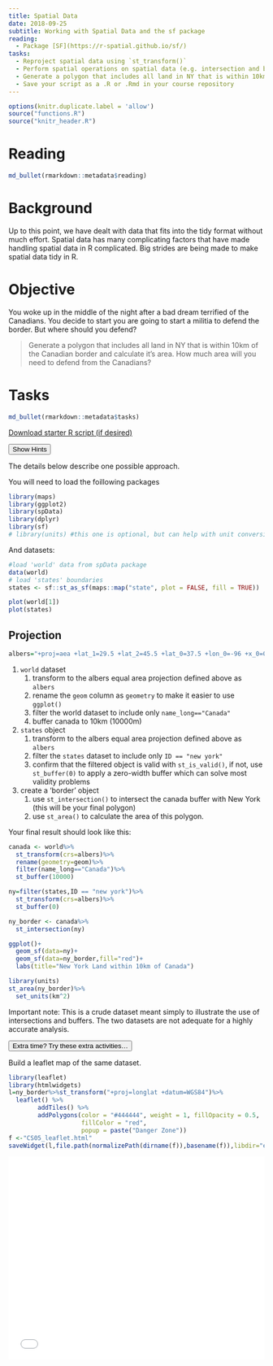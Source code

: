 ```yaml
---
title: Spatial Data
date: 2018-09-25 
subtitle: Working with Spatial Data and the sf package
reading:
  - Package [SF](https://r-spatial.github.io/sf/)
tasks:
  - Reproject spatial data using `st_transform()`
  - Perform spatial operations on spatial data (e.g. intersection and buffering)
  - Generate a polygon that includes all land in NY that is within 10km of the Canadian border and calculate it's area
  - Save your script as a .R or .Rmd in your course repository
---
```

```r
options(knitr.duplicate.label = 'allow')
source("functions.R")
source("knitr_header.R")
```

# Reading

```r
md_bullet(rmarkdown::metadata$reading)
```

# Background
Up to this point, we have dealt with data that fits into the tidy format without much effort. Spatial data has many complicating factors that have made handling spatial data in R complicated. Big strides are being made to make spatial data tidy in R. 


# Objective

You woke up in the middle of the night after a bad dream terrified of the Canadians.  You decide to start you are going to start a militia to defend the border.  But where should you defend?

> Generate a polygon that includes all land in NY that is within 10km of the Canadian border and calculate it's area.  How much area will you need to defend from the Canadians?


# Tasks

```r
md_bullet(rmarkdown::metadata$tasks)
```

[<i class="fa fa-file-code-o fa-1x" aria-hidden="true"></i> Download starter R script (if desired)](`r output_nocomment`){target="_blank"}


<div class="well">
<button data-toggle="collapse" class="btn btn-primary btn-sm round" data-target="#demo1">Show Hints</button>
<div id="demo1" class="collapse">
The details below describe one possible approach.

You will need to load the foillowing packages
```r
library(maps)
library(ggplot2)
library(spData)
library(dplyr)
library(sf)
# library(units) #this one is optional, but can help with unit conversions.
```

And datasets:
```r
#load 'world' data from spData package
data(world) 
# load 'states' boundaries
states <- sf::st_as_sf(maps::map("state", plot = FALSE, fill = TRUE)) 

plot(world[1])
plot(states)
```

## Projection

```r
albers="+proj=aea +lat_1=29.5 +lat_2=45.5 +lat_0=37.5 +lon_0=-96 +x_0=0 +y_0=0 +ellps=GRS80 +datum=NAD83 +units=m +no_defs "
```



1. `world` dataset
    1. transform to the albers equal area projection defined above as `albers`
    2. rename the `geom` column as `geometry` to make it easier to use `ggplot()`
    3. filter the world dataset to include only `name_long=="Canada"` 
    4. buffer canada to 10km (10000m)
2. `states` object    
    1. transform to the albers equal area projection defined above as `albers`
    2. filter the `states` dataset to include only `ID == "new york"`
    3. confirm that the filtered object is valid with `st_is_valid()`, if not, use `st_buffer(0)` to apply a zero-width buffer which can solve most validity problems
3. create a 'border' object
    1. use `st_intersection()` to intersect the canada buffer with New York (this will be your final polygon)
    2. use `st_area()` to calculate the area of this polygon.

</div>
</div>

Your final result should look like this:

```r
canada <- world%>%
  st_transform(crs=albers)%>%
  rename(geometry=geom)%>%
  filter(name_long=="Canada")%>%
  st_buffer(10000)

ny=filter(states,ID == "new york")%>%
  st_transform(crs=albers)%>%
  st_buffer(0)

ny_border <- canada%>%
  st_intersection(ny)

ggplot()+
  geom_sf(data=ny)+
  geom_sf(data=ny_border,fill="red")+
  labs(title="New York Land within 10km of Canada")

library(units)
st_area(ny_border)%>%
  set_units(km^2)
```


Important note:  This is a crude dataset meant simply to illustrate the use of intersections and buffers.  The two datasets are not adequate for a highly accurate analysis.

<div class="extraswell">
<button data-toggle="collapse" class="btn btn-link" data-target="#extras">
Extra time? Try these extra activities...
</button>
<div id="extras" class="collapse">

Build a leaflet map of the same dataset.

```r
library(leaflet)
library(htmlwidgets)
l=ny_border%>%st_transform("+proj=longlat +datum=WGS84")%>%
  leaflet() %>%
        addTiles() %>%
        addPolygons(color = "#444444", weight = 1, fillOpacity = 0.5,
                    fillColor = "red",
                    popup = paste("Danger Zone"))
f <-"CS05_leaflet.html"
saveWidget(l,file.path(normalizePath(dirname(f)),basename(f)),libdir="externals",selfcontained = T)
```

<iframe id="test"  style=" height:400px; width:100%;" scrolling="no"  frameborder="0" src="CS05_leaflet.html"></iframe>


</div>
</div>